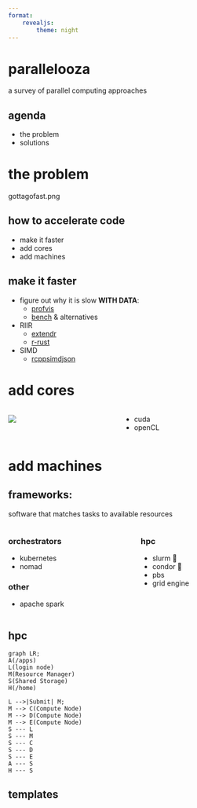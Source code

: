 ```yaml
---
format:
    revealjs: 
        theme: night
---
```


# parallelooza {background-image="https://tenor.com/view/spider-man-pointing-meme-double-identity-youre-fake-phony-gif-25729080"}

a survey of parallel computing approaches

## agenda

- the problem
- solutions

# the problem

gottagofast.png

## how to accelerate code

- make it faster
- add cores
- add machines

## make it faster

- figure out why it is slow **WITH DATA**: 
  - [profvis](https://rstudio.github.io/profvis/)
  - [bench](https://github.com/r-lib/bench?tab=readme-ov-file#alternatives) & alternatives
- RIIR
  - [extendr](https://github.com/extendr/extendr)
  - [r-rust](https://github.com/r-rust/faq)
- SIMD
  - [rcppsimdjson](https://github.com/eddelbuettel/rcppsimdjson)

# add cores

::: {.columns}

::: {.column}

![](https://www.futureverse.org/images/logo.png)

:::

::: {.column}

- cuda
- openCL

:::
:::



# add machines


## frameworks:

software that matches tasks to available resources

::: columns

::: column

### orchestrators

- kubernetes
- nomad

### other

- apache spark

:::

::: column

### hpc

- slurm 🍊
- condor 🍊
- pbs
- grid engine

:::

:::

## hpc

```mermaid
graph LR;
A(/apps)
L(login node)
M(Resource Manager)
S(Shared Storage)
H(/home)

L -->|Submit| M;
M --> C(Compute Node)
M --> D(Compute Node)
M --> E(Compute Node)
S --- L
S --- M
S --- C
S --- D
S --- E
A --- S
H --- S
```

## templates

```.bash
```
